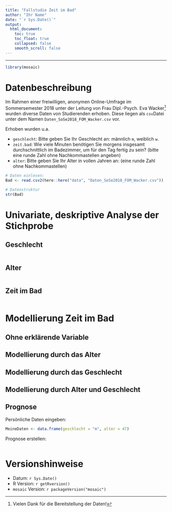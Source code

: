 ```yaml
---
title: "Fallstudie Zeit im Bad"
author: "Ihr Name"
date: "`r Sys.Date()`"
output:
  html_document:
    toc: true
    toc_float: true
    collapsed: false
    smooth_scroll: false
---
```

---

<!-- Diese Datei ist `UTF-8` encodiert. Wenn die Umlaute etc. nicht stimmen: `File -> Reopen with Encoding -> UTF-8`. -->

```r
library(mosaic)
```


# Datenbeschreibung

Im Rahmen einer freiwilligen, anonymen Online-Umfrage im Sommersemester 2018 unter der Leitung von Frau Dipl.-Psych. Eva Wacker^[Vielen Dank für die Bereitstellung der Daten!] wurden diverse Daten von Studierenden erhoben. Diese liegen als `csv`Datei unter dem Namen `Daten_SoSe2018_FOM_Wacker.csv` vor.

Erhoben wurden u.a. 

- `geschlecht`: Bitte geben Sie Ihr Geschlecht an: männlich `m`, weiblich `w`.
- `zeit.bad`: Wie viele Minuten benötigen Sie morgens insgesamt durchschnittlich im Badezimmer, um für den Tag fertig zu sein? (bitte eine runde Zahl ohne Nachkommastellen angeben)
- `alter`: Bitte geben Sie Ihr Alter in vollen Jahren an: (eine runde Zahl ohne Nachkommastellen)

<!-- Daten im Unterordner `data`, Pfad über `here`, siehe https://here.r-lib.org/ -->

```r
# Daten einlesen:
Bad <- read.csv2(here::here("data", "Daten_SoSe2018_FOM_Wacker.csv"))
```


```r
# Datenstruktur
str(Bad)
```

# Univariate, deskriptive Analyse der Stichprobe

## Geschlecht

```r

```

## Alter

```r

```

## Zeit im Bad

```r

```


# Modellierung Zeit im Bad

## Ohne erklärende Variable

## Modellierung durch das Alter

## Modellierung durch das Geschlecht

## Modellierung durch Alter und Geschlecht

## Prognose

Persönliche Daten eingeben:
```r
MeineDaten <- data.frame(geschlecht = "m", alter = 47)
```

Prognose erstellen:
```r

```


# Versionshinweise

- Datum: `r Sys.Date()`
- R Version: `r getRversion()`
- `mosaic` Version: `r packageVersion("mosaic")`
